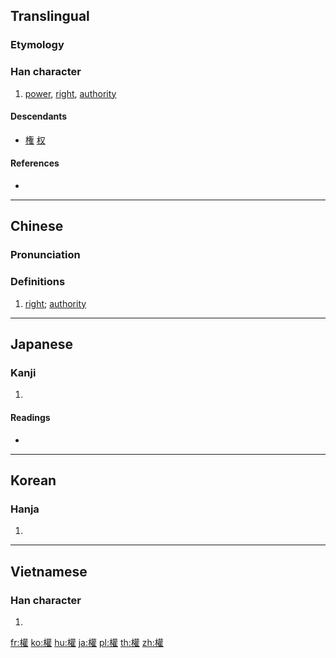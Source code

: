 {{also|权|権}}
==Translingual==
{{Han simplified forms|權|権|权}}

===Etymology===
{{Han compound|木|雚|c1=s|c2=p|ls=psc}}

===Han character===
{{Han char|rn=75|rad=木|as=18|sn=22|four=44914|canj=DTRG|ids=⿰木雚}}

# [[power]], [[right]], [[authority]]

====Descendants====
* [[権]] [[权]]

====References====
* {{Han ref|kx=0563.190|dkj=15926|dj=0951.320|hdz=21319.060|uh=6B0A|ud=27402|bh=C576|bd=50550}}

----

==Chinese==
{{zh-forms|s=权}}

===Pronunciation===
{{zh-pron
|m=quán
|c=kyun4
|h=pfs=khièn
|md=
|mn=khoân/koân
|w=
|mc=y
|oc=y
|cat=n
}}

===Definitions===
{{zh-hanzi}}

# [[right]]; [[authority]]

----

==Japanese==

===Kanji===
{{ja-kanji|grade=|rs=木18}}

# {{defn|lang=ja|sort=木18}}

====Readings====
* {{ja-readings|on=[[けん]] (ken), [[ごん]] (gon)|kun=[[おもり]] (omori), [[はかる]] (hakaru), [[かり]] (kari)}}

----

==Korean==

===Hanja===
{{ko-hanja|hangeul=권|eumhun=권세|rv=gwon|mr=kwŏn|y=kwen}}

# {{defn|lang=ko|sort=木18}}

----

==Vietnamese==

===Han character===
{{vi-hantu|[[quyền]], [[quàn]], [[dào]]|rs=木18}}

# {{defn|lang=vi|sort=木18}}

[[fr:權]]
[[ko:權]]
[[hu:權]]
[[ja:權]]
[[pl:權]]
[[th:權]]
[[zh:權]]